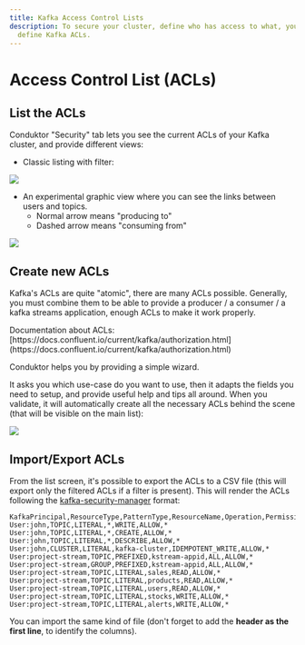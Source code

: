 ```yaml
---
title: Kafka Access Control Lists
description: To secure your cluster, define who has access to what, you really need to
  define Kafka ACLs.
---
```


# Access Control List (ACLs)

## List the ACLs

Conduktor "Security" tab lets you see the current ACLs of your Kafka cluster, and provide different views:

- Classic listing with filter:

![](../../assets/screenshot-2020-08-05-at-18.46.30.png)

- An experimental graphic view where you can see the links between users and topics.
  - Normal arrow means "producing to"
  - Dashed arrow means "consuming from"

![](../../assets/screenshot-2020-08-05-at-18.52.52.png)

## Create new ACLs

Kafka's ACLs are quite "atomic", there are many ACLs possible. Generally, you must combine them to be able to provide a producer / a consumer / a kafka streams application, enough ACLs to make it work properly.

<Info>
Documentation about ACLs: [https://docs.confluent.io/current/kafka/authorization.html](https://docs.confluent.io/current/kafka/authorization.html)
</Info>

Conduktor helps you by providing a simple wizard.

It asks you which use-case do you want to use, then it adapts the fields you need to setup, and provide useful help and tips all around. When you validate, it will automatically create all the necessary ACLs behind the scene \(that will be visible on the main list\):

![](../../assets/screenshot-2020-08-05-at-18.47.16.png)

## Import/Export ACLs

From the list screen, it's possible to export the ACLs to a CSV file \(this will export only the filtered ACLs if a filter is present\). This will render the ACLs following the [kafka-security-manager](https://github.com/conduktor/kafka-security-manager) format:

```text
KafkaPrincipal,ResourceType,PatternType,ResourceName,Operation,PermissionType,Host
User:john,TOPIC,LITERAL,*,WRITE,ALLOW,*
User:john,TOPIC,LITERAL,*,CREATE,ALLOW,*
User:john,TOPIC,LITERAL,*,DESCRIBE,ALLOW,*
User:john,CLUSTER,LITERAL,kafka-cluster,IDEMPOTENT_WRITE,ALLOW,*
User:project-stream,TOPIC,PREFIXED,kstream-appid,ALL,ALLOW,*
User:project-stream,GROUP,PREFIXED,kstream-appid,ALL,ALLOW,*
User:project-stream,TOPIC,LITERAL,sales,READ,ALLOW,*
User:project-stream,TOPIC,LITERAL,products,READ,ALLOW,*
User:project-stream,TOPIC,LITERAL,users,READ,ALLOW,*
User:project-stream,TOPIC,LITERAL,stocks,WRITE,ALLOW,*
User:project-stream,TOPIC,LITERAL,alerts,WRITE,ALLOW,*
```

You can import the same kind of file \(don't forget to add the **header as the first line**, to identify the columns\).
